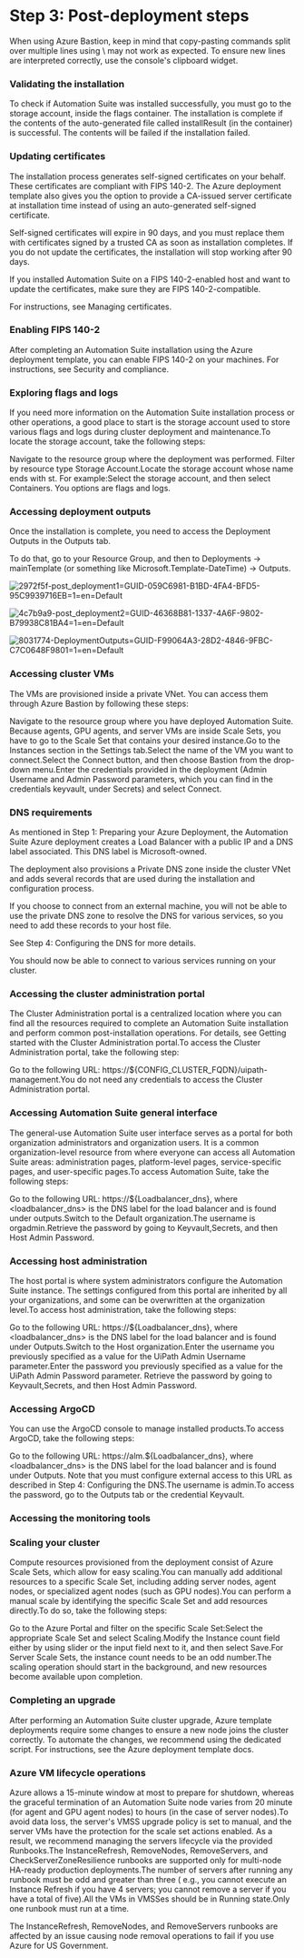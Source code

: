 ﻿# Step 3: Post-deployment steps

When using Azure Bastion, keep in mind that copy-pasting commands split over multiple lines using \ may not work as expected. To ensure new lines are interpreted correctly, use the console's clipboard widget.

### Validating the installation

To check if Automation Suite was installed successfully, you must go to the storage account, inside the flags container. The installation is complete if the contents of the auto-generated file called installResult (in the container) is successful. The contents will be failed if the installation failed.


### Updating certificates

The installation process generates self-signed certificates on your behalf. These certificates are compliant with FIPS 140-2. The Azure deployment template also gives you the option to provide a CA-issued server certificate at installation time instead of using an auto-generated self-signed certificate.

Self-signed certificates will expire in 90 days, and you must replace them with certificates signed by a trusted CA as soon as installation completes. If you do not update the certificates, the installation will stop working after 90 days.

If you installed Automation Suite on a FIPS 140-2-enabled host and want to update the certificates, make sure they are FIPS 140-2-compatible.

For instructions, see Managing certificates.


### Enabling FIPS 140-2

After completing an Automation Suite installation using the Azure deployment template, you can enable FIPS 140-2 on your machines. For instructions, see Security and compliance.


### Exploring flags and logs

If you need more information on the Automation Suite installation process or other operations, a good place to start is the storage account used to store various flags and logs during cluster deployment and maintenance.To locate the storage account, take the following steps:

Navigate to the resource group where the deployment was performed. Filter by resource type Storage Account.Locate the storage account whose name ends with st. For example:Select the storage account, and then select Containers. You options are flags and logs.


### Accessing deployment outputs

Once the installation is complete, you need to access the Deployment Outputs in the Outputs tab.

To do that, go to your Resource Group, and then to Deployments → mainTemplate (or something like Microsoft.Template-DateTime) → Outputs.

![2972f5f-post_deployment1=GUID-059C6981-B1BD-4FA4-BFD5-95C9939716EB=1=en=Default](/images/2972f5f-post_deployment1=GUID-059C6981-B1BD-4FA4-BFD5-95C9939716EB=1=en=Default.png)

![4c7b9a9-post_deployment2=GUID-46368B81-1337-4A6F-9802-B79938C81BA4=1=en=Default](/images/4c7b9a9-post_deployment2=GUID-46368B81-1337-4A6F-9802-B79938C81BA4=1=en=Default.png)

![8031774-DeploymentOutputs=GUID-F99064A3-28D2-4846-9FBC-C7C0648F9801=1=en=Default](/images/8031774-DeploymentOutputs=GUID-F99064A3-28D2-4846-9FBC-C7C0648F9801=1=en=Default.png)


### Accessing cluster VMs

The VMs are provisioned inside a private VNet. You can access them through Azure Bastion by following these steps:

Navigate to the resource group where you have deployed Automation Suite. Because agents, GPU agents, and server VMs are inside Scale Sets, you have to go to the Scale Set that contains your desired instance.Go to the Instances section in the Settings tab.Select the name of the VM you want to connect.Select the Connect button, and then choose Bastion from the drop-down menu.Enter the credentials provided in the deployment (Admin Username and Admin Password parameters, which you can find in the credentials keyvault, under Secrets) and select Connect.


### DNS requirements

As mentioned in Step 1: Preparing your Azure Deployment, the Automation Suite Azure deployment creates a Load Balancer with a public IP and a DNS label associated. This DNS label is Microsoft-owned.

The deployment also provisions a Private DNS zone inside the cluster VNet and adds several records that are used during the installation and configuration process.

If you choose to connect from an external machine, you will not be able to use the private DNS zone to resolve the DNS for various services, so you need to add these records to your host file.

See Step 4: Configuring the DNS for more details.

You should now be able to connect to various services running on your cluster.


### Accessing the cluster administration portal

The Cluster Administration portal is a centralized location where you can find all the resources required to complete an Automation Suite installation and perform common post-installation operations. For details, see Getting started with the Cluster Administration portal.To access the Cluster Administration portal, take the following step:

Go to the following URL: https://${CONFIG_CLUSTER_FQDN}/uipath-management.You do not need any credentials to access the Cluster Administration portal.


### Accessing Automation Suite general interface

The general-use Automation Suite user interface serves as a portal for both organization administrators and organization users. It is a common organization-level resource from where everyone can access all Automation Suite areas: administration pages, platform-level pages, service-specific pages, and user-specific pages.To access Automation Suite, take the following steps:

Go to the following URL: https://${Loadbalancer_dns}, where <loadbalancer_dns> is the DNS label for the load balancer and is found under outputs.Switch to the Default organization.The username is orgadmin.Retrieve the password by going to Keyvault,Secrets, and then Host Admin Password.


### Accessing host administration

The host portal is where system administrators configure the Automation Suite instance. The settings configured from this portal are inherited by all your organizations, and some can be overwritten at the organization level.To access host administration, take the following steps:

Go to the following URL: https://${Loadbalancer_dns}, where <loadbalancer_dns> is the DNS label for the load balancer and is found under Outputs.Switch to the Host organization.Enter the username you previously specified as a value for the UiPath Admin Username parameter.Enter the password you previously specified as a value for the UiPath Admin Password parameter. Retrieve the password by going to Keyvault,Secrets, and then Host Admin Password.


### Accessing ArgoCD

You can use the ArgoCD console to manage installed products.To access ArgoCD, take the following steps:

Go to the following URL: https://alm.${Loadbalancer_dns}, where <loadbalancer_dns> is the DNS label for the load balancer and is found under Outputs. Note that you must configure external access to this URL as described in Step 4: Configuring the DNS.The username is admin.To access the password, go to the Outputs tab or the credential Keyvault.


### Accessing the monitoring tools




### Scaling your cluster

Compute resources provisioned from the deployment consist of Azure Scale Sets, which allow for easy scaling.You can manually add additional resources to a specific Scale Set, including adding server nodes, agent nodes, or specialized agent nodes (such as GPU nodes).You can perform a manual scale by identifying the specific Scale Set and add resources directly.To do so, take the following steps:

Go to the Azure Portal and filter on the specific Scale Set:Select the appropriate Scale Set and select Scaling.Modify the Instance count field either by using slider or the input field next to it, and then select Save.For Server Scale Sets, the instance count needs to be an odd number.The scaling operation should start in the background, and new resources become available upon completion.


### Completing an upgrade

After performing an Automation Suite cluster upgrade, Azure template deployments require some changes to ensure a new node joins the cluster correctly. To automate the changes, we recommend using the dedicated script. For instructions, see the Azure deployment template docs.


### Azure VM lifecycle operations

Azure allows a 15-minute window at most to prepare for shutdown, whereas the graceful termination of an Automation Suite node varies from 20 minute (for agent and GPU agent nodes) to hours (in the case of server nodes).To avoid data loss, the server's VMSS upgrade policy is set to manual, and the server VMs have the protection for the scale set actions enabled. As a result, we recommend managing the servers lifecycle via the provided Runbooks.The InstanceRefresh, RemoveNodes, RemoveServers, and CheckServerZoneResilience runbooks are supported only for multi-node HA-ready production deployments.The number of servers after running any runbook must be odd and greater than three ( e.g., you cannot execute an Instance Refresh if you have 4 servers; you cannot remove a server if you have a total of five).All the VMs in VMSSes should be in Running state.Only one runbook must run at a time.

The InstanceRefresh, RemoveNodes, and RemoveServers runbooks are affected by an issue causing node removal operations to fail if you use Azure for US Government.

